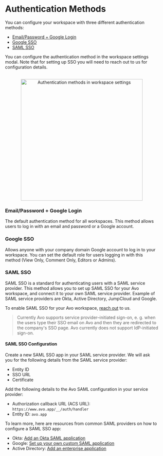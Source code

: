 # Authentication Methods

You can configure your workspace with three different authentication methods:

- <a href="#emailpassword--google-login">Email/Password + Google Login</a>
- <a href="#google-sso">Google SSO</a>
- <a href="#saml-sso">SAML SSO</a>

You can configure the authentication method in the workspace settings modal. Note that for setting up SSO you will need to reach out to us for configuration details.

<br />
<center>
  <img
    width="400"
    src={'/docs/images/workspace/authentication-methods.png'}
    alt="Authentication methods in workspace settings"
  />
</center>

### Email/Password + Google Login

The default authentication method for all workspaces. This method allows users to log in with an email and password or a Google account.

### Google SSO

Allows anyone with your company domain Google account to log in to your workspace. You can set the default role for users logging in with this method (View Only, Comment Only, Editors or Admins).

### SAML SSO

SAML SSO is a standard for authenticating users with a SAML service provider. This method allows you to set up SAML SSO for your Avo workspace, and connect it to your own SAML service provider. Example of SAML service providers are Okta, Active Directory, JumpCloud and Google.

To enable SAML SSO for your Avo workspace, [reach out](/help/troubleshooting) to us.

> Currently Avo supports service provider–initiated sign-on, e. g. when the users type their SSO email on Avo and then they are redirected to the company's SSO page. Avo currently does not support IdP-initiated sign-on.

#### SAML SSO Configuration

Create a new SAML SSO app in your SAML service provider. We will ask you for the following details from the SAML service provider:

- Entity ID
- SSO URL
- Certificate

Add the following details to the Avo SAML configuration in your service provider:

- Authorization callback URL (ACS URL): `https://www.avo.app/__/auth/handler`
- Entity ID: `avo.app`

To learn more, here are resources from common SAML providers on how to configure a SAML SSO app:

- Okta: <a target="_blank" rel="noopener noreferrer" href="https://help.okta.com/oag/en-us/Content/Topics/Access-Gateway/add-app-saml-pass-thru-add-okta.htm">Add an Okta SAML application</a>
- Google: <a target="_blank" rel="noopener noreferrer" href="https://support.google.com/a/answer/6087519?hl=en">Set up your own custom SAML application</a>
- Active Directory: <a target="_blank" rel="noopener noreferrer" href="https://docs.microsoft.com/en-us/azure/active-directory/manage-apps/add-application-portal">Add an enterprise application</a>

